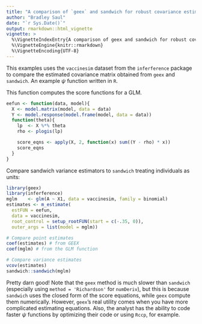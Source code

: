 ```yaml
---
title: "A comparison of `geex` and sandwich for robust covariance estimation"
author: "Bradley Saul"
date: "`r Sys.Date()`"
output: rmarkdown::html_vignette
vignette: >
  %\VignetteIndexEntry{A comparison of geex and sandwich for robust covariance estimation}
  %\VignetteEngine{knitr::rmarkdown}
  %\VignetteEncoding{UTF-8}
---
```


This examples uses the `vaccinesim` dataset from the `inferference` package to compare the estimated covariance matrix obtained from `geex` and `sandwich`.
An example $\psi$ function written in `R`. 

This function computes the score functions for a GLM.
```r
eefun <- function(data, model){
  X <- model.matrix(model, data = data)
  Y <- model.response(model.frame(model, data = data))
  function(theta){
    lp  <- X %*% theta
    rho <- plogis(lp)

    score_eqns <- apply(X, 2, function(x) sum((Y - rho) * x))
    score_eqns
  }
}
```

Compare sandwich variance estimators to `sandwich` treating individuals as units:
```r
library(geex)
library(inferference)
mglm    <- glm(A ~ X1, data = vaccinesim, family = binomial)
estimates <- m_estimate(
  estFUN = eefun,
  data = vaccinesim,
  root_control = setup_rootFUN(start = c(-.35, 0)),
  outer_args = list(model = mglm))

# Compare point estimates
coef(estimates) # from GEEX
coef(mglm) # from the GLM function

# Compare variance estimates
vcov(estimates)
sandwich::sandwich(mglm)
```

Pretty darn good! Note that the `geex` method is much slower than `sandwich` (especially using `method = 'Richardson'` for `numDeriv`), but this is because `sandwich` uses the closed form of the score equations, while `geex` compute them numerically. However, `geex`'s real utility comes when you have more complicated estimating equations. Also, the analyst has the ability to code faster $\psi$ functions by optimizing their code or using `Rccp`, for example. 
